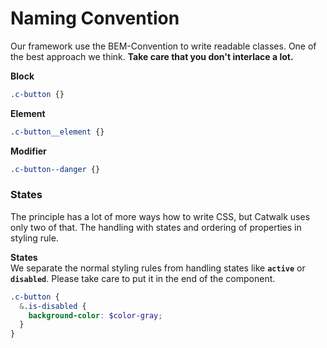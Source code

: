 <Meta title='1.Docs|10-ClassNaming'/>

# Naming Convention
Our framework use the BEM-Convention to write readable classes. One of the best approach we think. **Take care that you don't interlace a lot.**

**Block**  
````scss
.c-button {}
````
**Element**
````scss
.c-button__element {}
````

**Modifier**  
````scss
.c-button--danger {}
````

### States
The principle has a lot of more ways how to write CSS, but Catwalk uses only two of that. The handling with states and ordering of properties in styling rule.

**States**  
We separate the normal styling rules from handling states like **`active`** or **`disabled`**. Please take care to put it in the end of the component.

````scss
.c-button {
  &.is-disabled {
    background-color: $color-gray;
  }
}
````
